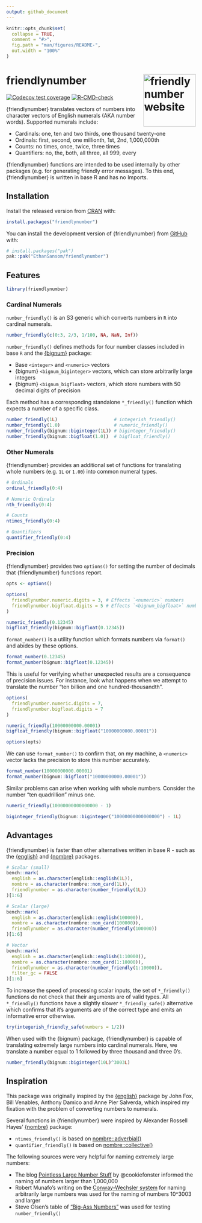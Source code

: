 ```yaml
---
output: github_document
---
```


<!-- README.md is generated from README.Rmd. Please edit that file -->

```r
knitr::opts_chunk$set(
  collapse = TRUE,
  comment = "#>",
  fig.path = "man/figures/README-",
  out.width = "100%"
)
```

# friendlynumber <a href="https://ethansansom.github.io/friendlynumber/"><img src="man/figures/logo.png" align="right" height="139" alt="friendlynumber website" /></a>

<!-- badges: start -->
[![Codecov test coverage](https://codecov.io/gh/EthanSansom/friendlynumber/graph/badge.svg)](https://app.codecov.io/gh/EthanSansom/friendlynumber)
[![R-CMD-check](https://github.com/EthanSansom/friendlynumber/actions/workflows/R-CMD-check.yaml/badge.svg)](https://github.com/EthanSansom/friendlynumber/actions/workflows/R-CMD-check.yaml)
<!-- badges: end -->

{friendlynumber} translates vectors of numbers into character vectors of 
English numerals (AKA number words). Supported numerals include:

* Cardinals: one, ten and two thirds, one thousand twenty-one
* Ordinals: first, second, one millionth, 1st, 2nd, 1,000,000th
* Counts: no times, once, twice, three times
* Quantifiers: no, the, both, all three, all 999, every

{friendlynumber} functions are intended to be used internally by other packages
(e.g. for generating friendly error messages). To this end, {friendlynumber} is
written in base R and has no Imports.

## Installation

Install the released version from [CRAN](https://cran.r-project.org/) with:

```r
install.packages("friendlynumber")
```

You can install the development version of {friendlynumber} from [GitHub](https://github.com/) with:

``` r
# install.packages("pak")
pak::pak("EthanSansom/friendlynumber")
```

## Features

```r
library(friendlynumber)
```

### Cardinal Numerals

`number_friendly()` is an S3 generic which converts numbers in `R` into cardinal numerals.

```r
number_friendly(c(0:3, 2/3, 1/100, NA, NaN, Inf))
```

`number_friendly()` defines methods for four number classes included in base `R` 
and the [{bignum}](https://davidchall.github.io/bignum/) package:

* Base `<integer>` and `<numeric>` vectors
* {bignum} `<bignum_biginteger>` vectors, which can store arbitrarily large integers
* {bignum} `<bignum_bigfloat>` vectors, which store numbers with 50 decimal digits of precision

Each method has a corresponding standalone `*_friendly()` function which expects 
a number of a specific class.

```r
number_friendly(1L)                     # integerish_friendly()
number_friendly(1.0)                    # numeric_friendly()
number_friendly(bignum::biginteger(1L)) # biginteger_friendly()
number_friendly(bignum::bigfloat(1.0))  # bigfloat_friendly()
```

### Other Numerals

{friendlynumber} provides an additional set of functions for translating whole
numbers (e.g. `1L` or `1.00`) into common numeral types.

```r
# Ordinals
ordinal_friendly(0:4)

# Numeric Ordinals
nth_friendly(0:4)

# Counts
ntimes_friendly(0:4)

# Quantifiers
quantifier_friendly(0:4)
```

### Precision

{friendlynumber} provides two `options()` for setting the number of decimals
that {friendlynumber} functions report.

```r
opts <- options()
```

```r
options(
  friendlynumber.numeric.digits = 3, # Effects `<numeric>` numbers
  friendlynumber.bigfloat.digits = 5 # Effects `<bignum_bigfloat>` numbers
)

numeric_friendly(0.12345)
bigfloat_friendly(bignum::bigfloat(0.12345))
```

`format_number()` is a utility function which formats numbers via `format()` and
abides by these options.

```r
format_number(0.12345)
format_number(bignum::bigfloat(0.12345))
```

This is useful for verifying whether unexpected results are a consequence of
precision issues. For instance, look what happens when we attempt to translate
the number "ten billion and one hundred-thousandth".

```r
options(
  friendlynumber.numeric.digits = 7, 
  friendlynumber.bigfloat.digits = 7
)

numeric_friendly(10000000000.00001)
bigfloat_friendly(bignum::bigfloat("10000000000.00001"))
```

```r
options(opts)
```

We can use `format_number()` to confirm that, on my machine, a `<numeric>` 
vector lacks the precision to store this number accurately.

```r
format_number(10000000000.00001)
format_number(bignum::bigfloat("10000000000.00001"))
```

Similar problems can arise when working with whole numbers. Consider the number
"ten quadrillion" minus one.

```r
numeric_friendly(10000000000000000 - 1)
```

```r
biginteger_friendly(bignum::biginteger("10000000000000000") - 1L)
```

## Advantages

{friendlynumber} is faster than other alternatives written in base R - such as
the [{english}](https://CRAN.R-project.org/package=english) and 
[{nombre}](https://nombre.rossellhayes.com/) packages.

```r
# Scalar (small)
bench::mark(
  english = as.character(english::english(1L)),
  nombre = as.character(nombre::nom_card(1L)),
  friendlynumber = as.character(number_friendly(1L))
)[1:6]
```

```r
# Scalar (large)
bench::mark(
  english = as.character(english::english(100000)),
  nombre = as.character(nombre::nom_card(100000)),
  friendlynumber = as.character(number_friendly(100000))
)[1:6]
```

```r
# Vector
bench::mark(
  english = as.character(english::english(1:10000)),
  nombre = as.character(nombre::nom_card(1:10000)),
  friendlynumber = as.character(number_friendly(1:10000)),
  filter_gc = FALSE
)[1:6]
```

To increase the speed of processing scalar inputs, the set of `*_friendly()` 
functions do not check that their arguments are of valid types. All
`*_friendly()` functions have a slightly slower `*_friendly_safe()` 
alternative which confirms that it's arguments are of the correct type and 
emits an informative error otherwise.

```r
try(integerish_friendly_safe(numbers = 1/2))
```

When used with the {bignum} package, {friendlynumber} is capable of translating
extremely large numbers into cardinal numerals. Here, we translate a number equal
to 1 followed by three thousand and three 0's.

```r
number_friendly(bignum::biginteger(10L)^3003L)
```

## Inspiration

This package was originally inspired by the [{english}](https://CRAN.R-project.org/package=english)
package by John Fox, Bill Venables, Anthony Damico and Anne Pier Salverda, which 
inspired my fixation with the problem of converting numbers to numerals.

Several functions in {friendlynumber} were inspired by Alexander Rossell Hayes'
[{nombre}](https://nombre.rossellhayes.com/) package:

* `ntimes_friendly()` is based on [nombre::adverbial()](https://nombre.rossellhayes.com/reference/adverbial.html)
* `quantifier_friendly()` is based on [nombre::collective()](https://nombre.rossellhayes.com/reference/collective.html)

The following sources were very helpful for naming extremely large numbers:

* The blog [Pointless Large Number Stuff](https://sites.google.com/site/pointlesslargenumberstuff/home/1/extendedillions1) by @cookiefonster informed the naming of numbers larger than 1,000,000
* Robert Munafo's writing on the [Conway-Wechsler system](https://www.mrob.com/pub/math/largenum.html#conway-wechsler) for
naming arbitrarily large numbers was used for the naming of numbers 10^3003 and larger
* Steve Olsen's table of ["Big-Ass Numbers"](https://www.olsenhome.com/bignumbers/) was used for testing `number_friendly()`
